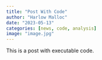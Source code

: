 ```yaml
---
title: "Post With Code"
author: "Harlow Malloc"
date: "2023-05-13"
categories: [news, code, analysis]
image: "image.jpg"
---
```


This is a post with executable code.
